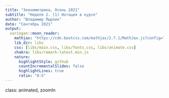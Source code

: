 ```yaml
---
title: "Эконометрика, Осень 2021"
subtitle: "Неделя 2. (1) Нотация в курсе"
author: "Владимир Пырлик"
date: "Сентябрь 2021"
output:
  xaringan::moon_reader:
    mathjax: "https://cdn.bootcss.com/mathjax/2.7.1/MathJax.js?config=TeX-MML-AM_HTMLorMML"
    lib_dir: libs
    css: [libs/main.css, libs/fonts.css, libs/animate.css]
    chakra: libs/remark-latest.min.js
    nature:
      highlightStyle: github
      countIncrementalSlides: false
      highlightLines: true
      ratio: "8:5"
---
```

class: animated, zoomIn

# 